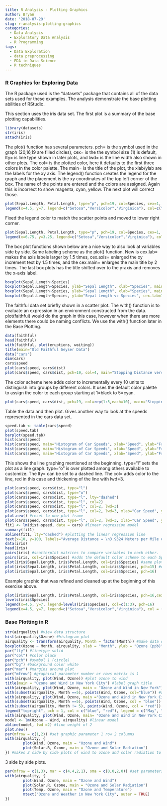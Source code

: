 ```yaml
---
title: R Analysis - Plotting Graphics
author: Bryan
date: '2018-07-29'
slug: r-analysis-plotting-graphics
categories:
  - Data Analysis
  - Exploratory Data Analysis
  - R Programming
tags:
  - Data Exploration
  - data preprocessing
  - EDA in Data Science
  - R techniques
---
```


### R Graphics for Exploring Data

The R package used is the "datasets" package that contains all of the data sets used for these examples. The analysis demonstrate the base plotting abilities of RStudio. 

This section uses the iris data set. The first plot is a summary of the base plotting capabilities.   

```r
library(datasets)
str(iris)
attach(iris)
```

The plot() function has several parameters. pch= is the symbol used in the graph (20,16,19 are filled circles), cex= is the the symbol size (1) is default, lty= is line type shown in later plots, and lwd= is the line width also shown in other plots. The col= is the plotted color, here it defaults to the first three colors in the color palette. The main= is the title of the plot, the xlab/ylab are the labels for the xy axis. The legend() function creates the legend for the graph and the placement is the xy coordinates of the top left corner of the box. The name of the points are entered and the colors are assigned. Again this is incorrect to show magenta, cyan, yellow. The next plot will correct those.  
 
```r
plot(Sepal.Length, Petal.Length, type="p", pch=19, col=Species, cex=1, main="Petal Length vs Sepal Length", xlab="Sepal Length in mm", ylab="Petal Length in mm")
legend(x=4.5, y=7, legend=c("Setosa","Versicolor","Virginica"), col=c("black", "red","green"), pch=16)
```

Fixed the legend color to match the scatter points and moved to lower right corner. 

```r
plot(Sepal.Length, Petal.Length, type="p", pch=19, col=Species, cex=1, main="Petal Length vs Sepal Length", xlab="Sepal Length (in mm)", ylab="Petal Length (in mm)")
legend(x=6.75, y=3.25, legend=c("Setosa","Versicolor","Virginica"), col=c(1:3), pch=19, cex=1.5)
```

The box plot functions shown below are a nice way to also look at variables side by side. Same labeling scheme as the plot() function. New is cex.lab= makes the axis labels larger by 1.5 times, cex.axis= enlarged the xy increment text by 1.5 times, and the cex.main= enlarges the main title by 2 times. The last box plots has the title shifted over to the y-axis and removes the x-axis label.  

```r
boxplot(Sepal.Length~Species)
boxplot(Sepal.Length~Species, ylab="Sepal Length", xlab="Species", main="Sepal Length vs Species", cex.lab=1.5)
boxplot(Sepal.Length~Species, ylab="Sepal Length", xlab="Species", main="Sepal Length vs Species", cex.lab=1.5, cex.axis=1.5, cex.main=2)
boxplot(Sepal.Length~Species, ylab="Sepal Length vz Species", cex.lab=1.5, cex.axis=1.5, cex.main=2)
```

The faithful data set briefly shown in a scatter plot. The with() function is to evaluate an expression in an environment constructed from the data. plot(faithful) would do the graph in this case, however when there are more elements there could be naming conflicts. We use the with() function later in the Base Plotting. 

```r
data(faithful)
head(faithful)
with(faithful, plot(eruptions, waiting))
title(main="Old Faithful Geyser Data")
data("cars")
dim(cars)
cars$speed
plot(cars$speed, cars$dist)
plot(cars$speed, cars$dist, pch=19, col=4, main="Stopping Distance verses Speed", xlab="Speed", ylab="Stopping Distance")
```

The color scheme here adds color to incrementally every 10 units to distinguish into groups by different colors. It uses the default color palette to assign the color to each group starting at 1=black to 5=cyan. 

```r
plot(cars$speed, cars$dist, pch=19, col=rep(1:5,each=10), main="Stopping Distance verses Speed", xlab="Speed", ylab="Stopping Distance")
```

Table the data and then plot. Gives another way to look at the speeds represented in the cars data set. 

```r

speed.tab <- table(cars$speed)
plot(speed.tab)
barplot(speed.tab)
hist(cars$speed)
hist(cars$speed, main="Histogram of Car Speeds", xlab="Speed", ylab="Frequency", breaks=10)
hist(cars$speed, main="Histogram of Car Speeds", xlab="Speed", ylab="Frequency", breaks=10, col="wheat")
hist(cars$speed, main="Histogram of Car Speeds", xlab="Speed", ylab="Frequency", breaks=10, col="wheat", ylim=c(0,12))
```

This shows the line graphing mentioned at the beginning. type="l" sets the plot as a line graph. type="o" is over plotted among others available to customize. The lty= can be set to a dashed line. The col= adds color to the line, red in this case and thickening of the line with lwd=3. 

```r
plot(cars$speed, cars$dist, type="l")
plot(cars$speed, cars$dist, type="o")
plot(cars$speed, cars$dist, type="l", lty="dashed")
plot(cars$speed, cars$dist, type="l", col=2)
plot(cars$speed, cars$dist, type="l", col=2, lwd=3)
plot(cars$speed, cars$dist, type="l", col=2, lwd=3, xlab="Car Speed", ylab= "Stopping Distance", main="Data on Stopping Distance of Cars")
plot.new() #reset to new plot frame
plot(cars$speed, cars$dist, type="l", col=2, lwd=3, xlab="Car Speed", ylab= "Stopping Distance", main="Data on Stopping Distance of Cars")
fit1 <- lm(dist~speed, data = cars) #linear regression model
summary(fit1)
abline(fit1, lty="dashed") #plotting the linear regression line 
text(x=10, y=100, labels="Average Distance = \n3.9324 Meters per Mile of Speed") #\n (new line, and label the graph
data(iris)
head(iris)
pairs(iris) #scatterplot matrices to compare variables to each other.
pairs(iris, col=iris$Species) #adds the default color scheme to each Species like before.
plot(iris$Sepal.Length, iris$Petal.Length, col=iris$Species) #same plot as the beginning but with different pch=
plot(iris$Sepal.Length, iris$Petal.Length, col=iris$Species, pch=15) #different pch=
plot(iris$Sepal.Length, iris$Petal.Length, col=iris$Species, pch=16)
```

Example graphic that was refined and cleaned up at the beginning of this exercise above. 

```r
plot(iris$Sepal.Length, iris$Petal.Length, col=iris$Species, pch=16,cex=1)
levels(iris$Species)
legend(x=4.5, y=7, legend=levels(iris$Species), col=c(1:3), pch=16)
legend(x=4.5, y=7, legend=c("Setosa","Versicolor","Virginica"), col = (1:3), pch=16)

```

### Base Plotting in R

```r
str(airquality) #view data structure
hist(airquality$Ozone) #histogram plot
airquality <- transform(airquality, Month = factor(Month)) #make data object and transform month to factor
boxplot(Ozone ~ Month, airquality, xlab = "Month", ylab = "Ozone (ppb)") #plot by month
par("lty") #linetype solid
par("col") #color black
par("pch") #symbol 1 (circle)
par("bg") #background color white
par("mar") #margins around plot
par("mfrow") #graphical parameter number or rows matrix is 1
with(airquality, plot(Wind, Ozone)) #plot ozone to wind
title(main = "Ozone and Wind in New York City") #label graph title
with(airquality, plot(Wind, Ozone, main = "Ozone and Wind in New York"))
with(subset(airquality, Month ==5), points(Wind, Ozone, col="blue")) #add color to show May points
with(airquality, plot(Wind, Ozone, main ="Ozone and Wind in New York City", type="n")) #setup again
with(subset(airquality, Month ==5), points(Wind, Ozone, col = "blue"))
with(subset(airquality, Month != 5), points(Wind, Ozone, col = "red")) #this time add red to months not May
legend("topright", pch = 1, col = c("blue", "red"), legend = c("May", "Other Months")) #add legend and color appropriately.
with(airquality, plot(Wind, Ozone, main= "Ozone and Wind in New York City", pch =20)) # and regression line
model <- lm(Ozone ~ Wind, airquality) #linear model
abline(model, lwd =2) #line weight of 2
plot.new()
par(mfrow = c(1,2)) #set graphic parameter 1 row 2 columns
with(airquality, {
        plot(Wind, Ozone, main = "Ozone and Wind")
        plot(Solar.R, Ozone, main = "Ozone and Solar Radiation")
}) #makes 2 side by side plots of wind to ozone and solar radiation to ozone
```

3 side by side plots. 

```r
par(mfrow = c(1,3), mar = c(4,4,2,1), oma = c(0,0,2,0)) #set parameters 1 row 3 columns
with(airquality, {
        plot(Wind, Ozone, main = "Ozone and Wind")
        plot(Solar.R, Ozone, main = "Ozone and Solar Radiation")
        plot(Temp, Ozone, main = "Ozone and Temperature")
        mtext("Ozone and Weather in New York City", outer = TRUE)
})
```
